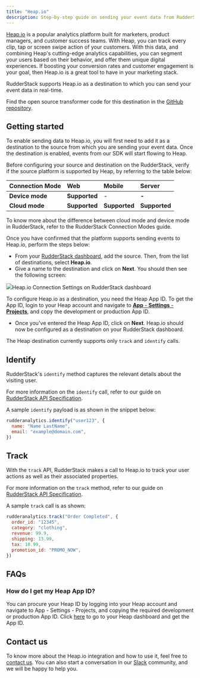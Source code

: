 ```yaml
---
title: "Heap.io"
description: Step-by-step guide on sending your event data from RudderStack to Heap.io.
---
```


[Heap.io](https://heap.io/) is a popular analytics platform built for marketers, product managers, and customer success teams. With Heap, you can track every clip, tap or screen swipe action of your customers. With this data, and combining Heap's cutting-edge analytics capabilities, you can segment your users based on their behavior, and offer them unique digital experiences. If boosting your conversion rates and customer engagement is your goal, then Heap.io is a great tool to have in your marketing stack.

RudderStack supports Heap.io as a destination to which you can send your event data in real-time.

<div class="infoBlock">
Find the open source transformer code for this destination in the <a href="https://github.com/rudderlabs/rudder-transformer/tree/master/v0/destinations/heap">GitHub repository</a>.
</div>

## Getting started

To enable sending data to Heap.io, you will first need to add it as a destination to the source from which you are sending your event data. Once the destination is enabled, events from our SDK will start flowing to Heap.

Before configuring your source and destination on the RudderStack, verify if the source platform is supported by Heap, by referring to the table below:

| **Connection Mode** | **Web**       | **Mobile**    | **Server**    |
| :------------------ | :------------ | :------------ | :------------ |
| **Device mode**     | **Supported** | -             | **-**         |
| **Cloud mode**      | **Supported** | **Supported** | **Supported** |

<div class="infoBlock">
To know more about the difference between cloud mode and device mode in RudderStack, refer to the <Link to="/tmp-destinations/rudderstack-connection-modes/">RudderStack Connection Modes</Link> guide.
</div>

Once you have confirmed that the platform supports sending events to Heap.io, perform the steps below:

- From your [RudderStack dashboard](https://app.rudderstack.com/signup?type=freetrial), add the source. Then, from the list of destinations, select **Heap.io**.
- Give a name to the destination and click on **Next**. You should then see the following screen:

<img src="../../assets/screen-shot-2020-12-03-at-2.20.59-pm.png" /><span class="imageTitle">Heap.io Connection Settings on RudderStack dashboard</span>

To configure Heap.io as a destination, you need the Heap App ID. To get the App ID, login to your Heap account and navigate to [**App** - **Settings** - **Projects**](https://heapanalytics.com/app/settings/projects), and copy the development or production App ID.

- Once you've entered the Heap App ID, click on **Next**. Heap.io should now be configured as a destination on your RudderStack dashboard.

<div class="infoBlock">

The Heap destination currently supports only <code class="inline-code">track</code> and <code class="inline-code">identify</code> calls.
</div>

## Identify

RudderStack's `identify` method captures the relevant details about the visiting user.

<div class="infoBlock">

For more information on the <code class="inline-code">identify</code> call, refer to our guide on <a href="https://rudderstack.com/docs/rudderstack-api/">RudderStack API Specification</a>.

</div>

A sample `identify` payload is as shown in the snippet below:

```javascript
rudderanalytics.identify("user123", {
  name: "Name LastName",
  email: "example@domain.com",
})
```

## Track

With the `track` API, RudderStack makes a call to Heap.io to track your user actions as well as their associated properties.

<div class="infoBlock">

For more information on the <code class="inline-code">track</code> method, refer to our guide on <a href="https://rudderstack.com/docs/rudderstack-api/">RudderStack API Specification</a>.

</div>

A sample `track` call is as shown:

```javascript
rudderanalytics.track("Order Completed", {
  order_id: "12345",
  category: "clothing",
  revenue: 99.9,
  shipping: 13.99,
  tax: 10.99,
  promotion_id: "PROMO_NOW",
})
```

## FAQs

### How do I get my Heap App ID?

You can procure your Heap ID by logging into your Heap account and navigate to App - Settings - Projects, and copying the required development or production App ID. Click [here](https://heapanalytics.com/app/settings/projects) to go to your Heap dashboard and get the App ID.

## Contact us

To know more about the Heap.io integration and how to use it, feel free to [contact us](mailto:%20docs@rudderstack.com). You can also start a conversation in our [Slack](https://rudderstack.com/join-rudderstack-slack-community) community, and we will be happy to help you.
